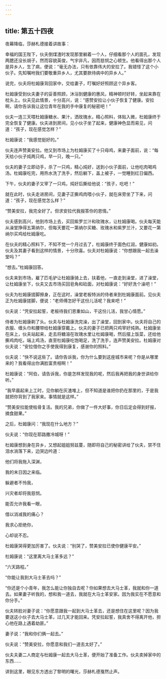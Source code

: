 ```yaml
---
---
---
```

title: 第五十四夜
---






夜幕降临，莎赫札德接着讲故事：





幸福的国王陛下，伙夫倒煤渣时发现那里躺着一个人，仔细看那个人的面孔，发现两腮还没长胡子，然而容貌英俊，气宇非凡，因而慈悯之心顿生。他看得出那个人是异乡人，生了病，便说：“毫无办法，只有依靠伟大的安拉了。我错怪了这个小伙子。先知嘱咐我们要敬重异乡人，尤其要款待病中的异乡人。”

说完，伙夫将杜姆康背回家中，交给妻子，叮嘱好好照顾这个异乡客。

杜姆康受到伙夫妻子的妥善照顾，沐浴到健康的惠风，精神顿时好转，坐起来靠在枕头上。伙夫见此情景，十分高兴，说：“感赞安拉让小伙子恢复了健康。安拉啊，请你告诉我让这位青年在我的手中康复的秘密吧！”

伙夫一连三天喂杜姆康糖水、果汁，洒玫瑰水，精心照料，体贴入微，杜姆康终于完全恢复了健康。伙夫进到房间，见小伙子坐了起来，健康神色显而易见，问道：“孩子，现在感觉怎样？”

杜姆康说：“我感觉挺好的。”

伙夫连声赞美安拉。他又到市场上为杜姆康买了十只母鸡，来妻子面前，说：“每天给小伙子炖两只鸡，早一只，晚一只。”

伙夫的妻子立即动手，杀了一只鸡，精心炖好，送到小伙子面前，让他吃肉喝鸡汤。杜姆康吃完，用热水洗了洗手，然后躺下，盖上被子，一觉睡到红日偏西。

下午，伙夫的妻子又宰了一只鸡，炖好后撕给他说：“孩子，吃吧！”

就在此时，伙夫走进房间，见妻子正撕鸡肉喂小伙子，就在床旁坐了下来，问道：“孩子，现在感觉怎么样？”

“赞美安拉，我完全好了。但求安拉代我报答你的恩情。”

伙夫感到高兴，他到市场上去，买回紫罗兰汁和玫瑰水，让杜姆康喝。伙夫每天能从澡堂挣得五第纳尔，但每天要花一第纳尔买糖、玫瑰水和紫罗兰汁，又要花一第纳尔买鸡给杜姆康吃。

在伙夫的精心照料下，不知不觉一个月过去了，杜姆康终于面色红润，健康如初。伙夫及其妻子看到这样的情景，十分欣喜。伙夫对杜姆康说：“你想跟我一起去澡堂吗？”

“想去。”杜姆康回答。

伙夫来到市场，雇了匹毛驴让杜姆康骑上去，扶着他，一直走到澡堂，进了澡堂，让杜姆康坐下，伙夫又去市场买回皂角和硷面，对杜姆康说：“好好洗个澡吧！”

伙夫为杜姆康搓脚擦身，正在这时，澡堂老板特派的侍者来到杜姆康面前。见伙夫正为杜姆康搓脚，便说：“老师傅怎好干这份儿活呢？我来吧！”

伙夫说：“凭安拉起誓，老板待我们恩重如山，干这份儿活，我甘心情愿。”

侍者为杜姆康剃了头。伙夫与杜姆康洗完澡，出了澡堂，回到家中。伙夫将自己的衣服、缠头巾和腰带给杜姆康穿戴上。伙夫的妻子已把两只鸡宰好炖熟。杜姆康坐在床上，伙夫站起来，走去将糖溶在玫瑰水里让杜姆康喝，然后摆上饭菜，还给他撕鸡肉吃，端上鸡汤，直至杜姆康吃饱喝足，洗了洗手，连声赞美安拉。杜姆康对伙夫说：“安拉借你之手使我得到康复，感谢你的照料。”

伙夫说：“快不说这些了。请你告诉我，你为什么要到这座城市来呢？你是从哪里来的？我看得出你满脸富贵相啊！”

杜姆康说：“阿伯，请告诉我，你是怎样发现我的呢，然后我再把我的身世讲给你听。”

“我早晨起来上工时，见你躺在灰渣堆上，但不知道是谁把你扔在那里的，于是我就把你背到了我家来。事情就是这样。”

“赞美安拉能使枯骨复活。我的兄弟，你做了一件大好事，你日后定会得到好报，摘食甜果。”

之后，杜姆康问：“我现在什么地方？”

伙夫说：“你现在耶路撒冷城呀！”

杜姆康想到身在异乡，又想起姐姐努兹蔓，随即将自己的秘密讲给了伙夫，禁不住泪水淌落下来，边哭边吟道：


他们将我拖入深渊，

我的末日因之来临。

躲避者不怜我，

兴灾者却将我慈悯。

能否允许我看一眼，

借以消减我的痛心？

我求心拒绝你，

心却说不忍。



杜姆康哭得更加厉害了。伙夫说：“别哭了，赞美安拉已使你健康平安。”

杜姆康说：“这里离大马士革多远？”

“六天路程。”

“你能让我到大马士革去吗？”

“你还是个小青年，我怎么能让你独自去呢？你如果想去大马士革，我就和你一道去。如果妻子听我的，想和我一道去，我就在大马士革安家。因为我实在不愿意和你分手。”

伙夫转脸对妻子说：“你愿意跟我一起到大马士革去，还是想住在这里呢？因为我要送这小伙子去大马士革，过几天才能回来。凭安拉起誓，我真舍不得离开他，担心他在路上遇着劫匪。”

妻子说：“我和你们俩一起去。”

伙夫说：“赞美安拉，你愿意和我们一道去太好了。”

伙夫夫妻二人商定与杜姆康一起去大马士革，便开始了准备工作。伙夫卖掉家中的东西……





讲到这里，眼见东方透出了黎明的曙光，莎赫札德戛然止声。